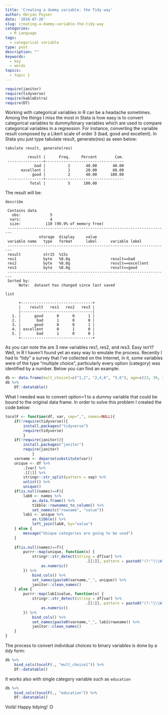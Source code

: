 ```yaml
---
title: 'Creating a dummy variable: the Tidy way'
author: Obryan Poyser
date: '2018-07-26'
slug: creating-a-dummy-variable-the-tidy-way
categories:
  - R Language
tags:
  - categorical variable
type: post
description: ""
keywords:
  - key
  - words
topics:
  - topic 1
---
```


```r
require(janitor)
require(tidyverse)
require(kableExtra)
require(DT)
```


Working with categorical variables in R can be a headache sometimes. Among the things I miss the most in Stata is how easy is to convert categorical variables to dummy/binary variables which are used to compare categorical variables in a regression. For instance, converting the variable result composed by a Likert scale of order 3 (bad, good and excellent). In Stata you just type tabulate result, generate(res) as seen below:

```
tabulate result, generate(res)

          result |      Freq.     Percent        Cum.
 ----------------+-----------------------------------
             bad |          2       40.00       40.00
       excellent |          1       20.00       60.00
            good |          2       40.00      100.00
 ----------------+-----------------------------------
           Total |          5      100.00

```

The result will be:

```
describe

 Contains data
   obs:             5                          
  vars:             4                          
  size:           110 (99.9% of memory free)
 ------------------------------------------------------------------------
               storage  display     value
 variable name   type   format      label      variable label
 ------------------------------------------------------------------------
 result          str15  %15s                   
 res1            byte   %8.0g                  result==bad
 res2            byte   %8.0g                  result==excellent
 res3            byte   %8.0g                  result==good
 ------------------------------------------------------------------------
 Sorted by:  
      Note:  dataset has changed since last saved
 
list

      +--------------------------------+
      |    result   res1   res2   res3 |
      |--------------------------------|
   1. |      good      0      0      1 |
   2. |       bad      1      0      0 |
   3. |      good      0      0      1 |
   4. | excellent      0      1      0 |
   5. |       bad      1      0      0 |
      +--------------------------------+
```

As you can note the are 3 new variables res1, res2, and res3. Easy isn’t? Well, in R I haven’t found yet an easy way to emulate the process. Recently I had to “tidy” a survey that I’ve collected on the Internet, in it, some variables were of the type “multiple choice”, particularly every option (category) was identified by a number. Below you can find an example:

```r
db <- data.frame(mult_choice1=c("1,2", "2,4,6", "5,6"), age=c(23, 30, 18), education=c("primary", "secondary", "tertiary"))
db %>%
    DT::datatable()
```

What I needed was to convert option=1 to a dummy variable that could be bound to the original data frame. In order to solve this problem I created the code below:

```r
tocolF <- function(df, var, sep=",", names=NULL){
    if(!require(tidyverse)){
        install.packages("tidyverse")
        require(tidyverse)
        }
    if(!require(janitor)){
        install.packages("janitor")
        require(janitor)
            }
    varname <- deparse(substitute(var))
    unique <- df %>%
        .[var] %>%
        .[[1]] %>%
        stringr::str_split(pattern = sep) %>%
        unlist() %>%
        unique()
    if(is.null(names)==F){
        lab0 <- names %>%
            as.data.frame() %>%
            tibble::rownames_to_column() %>%
            set_names(c("rowname", "value"))
        lab1 <- unique %>%
            as.tibble() %>%
            left_join(lab0, by="value")
    } else {
        message("Unique categories are going to be used")
    }
    
    if(is.null(names)==T){
        purrr::map(unique, function(x) {
            stringr::str_detect(string = df[var] %>%
                                    .[[1]], pattern = paste0("(?:^|\\W)", x, "(?:$|\\W)")) %>%
                as.numeric()
        }) %>%
            bind_cols() %>%
            set_names(paste0(varname,"_", unique)) %>%
            janitor::clean_names()
    } else {
        purrr::map(lab1$value, function(x) {
            stringr::str_detect(string = df[var] %>%
                                    .[[1]], pattern = paste0("(?:^|\\W)", x, "(?:$|\\W)")) %>%
                as.numeric()
        }) %>%
            bind_cols() %>%
            set_names(paste0(varname,"_", lab1$rowname)) %>%
            janitor::clean_names()
    }
}
```

The process to convert individual choices to binary variables is done by a _tidy_ form:

```r
db %>%
    bind_cols(tocolF(., "mult_choice1")) %>%
    DT::datatable()
```

It works also with single category variable such as `education`

```r
db %>%
    bind_cols(tocolF(., "education")) %>%
    DT::datatable()
```

Voilà! Happy tidying! :D
